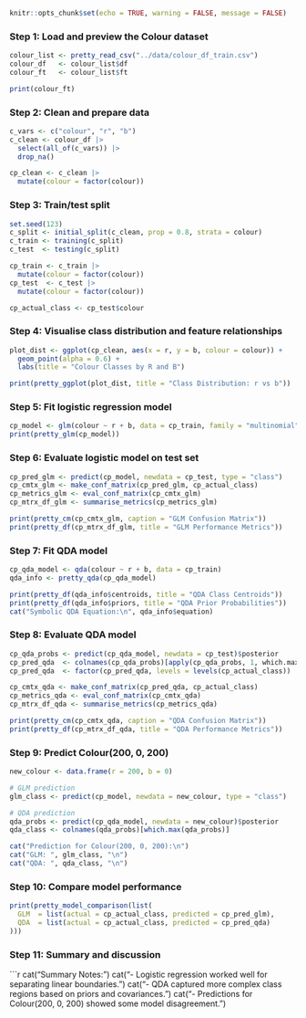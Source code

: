

```r
knitr::opts_chunk$set(echo = TRUE, warning = FALSE, message = FALSE)
```


### Step 1: Load and preview the Colour dataset
```r
colour_list <- pretty_read_csv("../data/colour_df_train.csv")
colour_df   <- colour_list$df
colour_ft   <- colour_list$ft

print(colour_ft)
```


### Step 2: Clean and prepare data
```r
c_vars <- c("colour", "r", "b")
c_clean <- colour_df |>
  select(all_of(c_vars)) |>
  drop_na()

cp_clean <- c_clean |>
  mutate(colour = factor(colour))
```


### Step 3: Train/test split
```r
set.seed(123)
c_split <- initial_split(c_clean, prop = 0.8, strata = colour)
c_train <- training(c_split)
c_test  <- testing(c_split)

cp_train <- c_train |>
  mutate(colour = factor(colour))
cp_test  <- c_test |>
  mutate(colour = factor(colour))

cp_actual_class <- cp_test$colour
```


### Step 4: Visualise class distribution and feature relationships
```r
plot_dist <- ggplot(cp_clean, aes(x = r, y = b, colour = colour)) +
  geom_point(alpha = 0.6) +
  labs(title = "Colour Classes by R and B")

print(pretty_ggplot(plot_dist, title = "Class Distribution: r vs b"))
```


### Step 5: Fit logistic regression model
```r
cp_model <- glm(colour ~ r + b, data = cp_train, family = "multinomial")
print(pretty_glm(cp_model))
```


### Step 6: Evaluate logistic model on test set
```r
cp_pred_glm <- predict(cp_model, newdata = cp_test, type = "class")
cp_cmtx_glm <- make_conf_matrix(cp_pred_glm, cp_actual_class)
cp_metrics_glm <- eval_conf_matrix(cp_cmtx_glm)
cp_mtrx_df_glm <- summarise_metrics(cp_metrics_glm)

print(pretty_cm(cp_cmtx_glm, caption = "GLM Confusion Matrix"))
print(pretty_df(cp_mtrx_df_glm, title = "GLM Performance Metrics"))
```


### Step 7: Fit QDA model
```r
cp_qda_model <- qda(colour ~ r + b, data = cp_train)
qda_info <- pretty_qda(cp_qda_model)

print(pretty_df(qda_info$centroids, title = "QDA Class Centroids"))
print(pretty_df(qda_info$priors, title = "QDA Prior Probabilities"))
cat("Symbolic QDA Equation:\n", qda_info$equation)
```


### Step 8: Evaluate QDA model
```r
cp_qda_probs <- predict(cp_qda_model, newdata = cp_test)$posterior
cp_pred_qda  <- colnames(cp_qda_probs)[apply(cp_qda_probs, 1, which.max)]
cp_pred_qda  <- factor(cp_pred_qda, levels = levels(cp_actual_class))

cp_cmtx_qda <- make_conf_matrix(cp_pred_qda, cp_actual_class)
cp_metrics_qda <- eval_conf_matrix(cp_cmtx_qda)
cp_mtrx_df_qda <- summarise_metrics(cp_metrics_qda)

print(pretty_cm(cp_cmtx_qda, caption = "QDA Confusion Matrix"))
print(pretty_df(cp_mtrx_df_qda, title = "QDA Performance Metrics"))
```


### Step 9: Predict Colour(200, 0, 200)
```r
new_colour <- data.frame(r = 200, b = 0)

# GLM prediction
glm_class <- predict(cp_model, newdata = new_colour, type = "class")

# QDA prediction
qda_probs <- predict(cp_qda_model, newdata = new_colour)$posterior
qda_class <- colnames(qda_probs)[which.max(qda_probs)]

cat("Prediction for Colour(200, 0, 200):\n")
cat("GLM: ", glm_class, "\n")
cat("QDA: ", qda_class, "\n")
```


### Step 10: Compare model performance
```r
print(pretty_model_comparison(list(
  GLM  = list(actual = cp_actual_class, predicted = cp_pred_glm),
  QDA  = list(actual = cp_actual_class, predicted = cp_pred_qda)
)))
```


### Step 11: Summary and discussion
```r
cat("\nModel Summary Notes:\n")
cat("- Logistic regression worked well for separating linear boundaries.\n")
cat("- QDA captured more complex class regions based on priors and covariances.\n")
cat("- Predictions for Colour(200, 0, 200) showed some model disagreement.\n")
